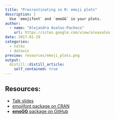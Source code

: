 ---
title: "Procrastinating in R: emoji plots"
description: |
  Use `emojifont` and `emoGG` in your plots.
author: 
  - name: "Alejandra Avalos-Pacheco"
    url: https://sites.google.com/view/aleavalos
date: 2017-01-19
categories:
  - talks
  - dataviz
preview: resources/emoji_plots.png
output:
  distill::distill_article:
    self_contained: true
---

## Resources:

-   [Talk slides](resources/emoji_plots.pdf)
-   [emojifont package on CRAN](https://cran.r-project.org/web/packages/emojifont/index.html)
-   [**emoGG** package on GitHub](https://github.com/dill/emoGG)
